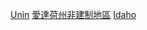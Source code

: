 {{Non-diffusing subcategory|愛達荷州非建制地區|非建制地區}}
{{Container category}}

[[Category:愛達荷州各縣聚居地|Unin]]
[[Category:愛達荷州非建制地區|]]
[[Category:美國各縣非建制地區|Idaho]]